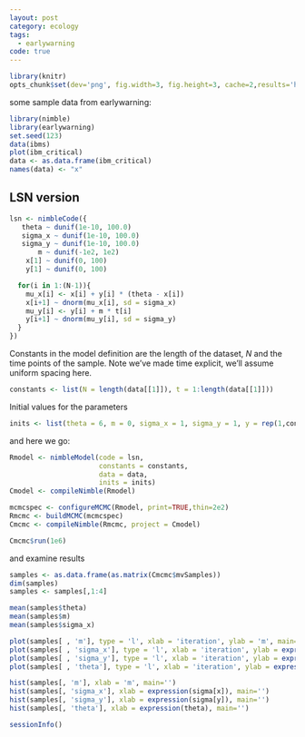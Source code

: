 ```yaml
---
layout: post
category: ecology
tags:
  - earlywarning
code: true
---
```



```r
library(knitr)
opts_chunk$set(dev='png', fig.width=3, fig.height=3, cache=2,results='hide')
```


some sample data from earlywarning:

```r
library(nimble)
library(earlywarning)
set.seed(123)
data(ibms)
plot(ibm_critical)
data <- as.data.frame(ibm_critical)
names(data) <- "x"
```



## LSN version ##

```r
lsn <- nimbleCode({
   theta ~ dunif(1e-10, 100.0)
   sigma_x ~ dunif(1e-10, 100.0)
   sigma_y ~ dunif(1e-10, 100.0)
       m ~ dunif(-1e2, 1e2)
    x[1] ~ dunif(0, 100)
    y[1] ~ dunif(0, 100) 

  for(i in 1:(N-1)){
    mu_x[i] <- x[i] + y[i] * (theta - x[i]) 
    x[i+1] ~ dnorm(mu_x[i], sd = sigma_x) 
    mu_y[i] <- y[i] + m * t[i]
    y[i+1] ~ dnorm(mu_y[i], sd = sigma_y) 
  }
})
```

Constants in the model definition are the length of the dataset, $N$ and the time points of the sample. Note we've made time explicit, we'll assume uniform spacing here. 

```r
constants <- list(N = length(data[[1]]), t = 1:length(data[[1]]))
```

Initial values for the parameters

```r
inits <- list(theta = 6, m = 0, sigma_x = 1, sigma_y = 1, y = rep(1,constants$N))
```


and here we go:

```r
Rmodel <- nimbleModel(code = lsn, 
                      constants = constants, 
                      data = data, 
                      inits = inits)
Cmodel <- compileNimble(Rmodel)
```



```r
mcmcspec <- configureMCMC(Rmodel, print=TRUE,thin=2e2)
Rmcmc <- buildMCMC(mcmcspec)
Cmcmc <- compileNimble(Rmcmc, project = Cmodel)
```


```r
Cmcmc$run(1e6)
```


and examine results

```r
samples <- as.data.frame(as.matrix(Cmcmc$mvSamples))
dim(samples)
samples <- samples[,1:4]
```


```r
mean(samples$theta)
mean(samples$m)
mean(samples$sigma_x)
```




```r
plot(samples[ , 'm'], type = 'l', xlab = 'iteration', ylab = 'm', main='')
plot(samples[ , 'sigma_x'], type = 'l', xlab = 'iteration', ylab = expression(sigma[x]), main='')
plot(samples[ , 'sigma_y'], type = 'l', xlab = 'iteration', ylab = expression(sigma[y]), main='')
plot(samples[ , 'theta'], type = 'l', xlab = 'iteration', ylab = expression(theta), main='')
```

```r
hist(samples[, 'm'], xlab = 'm', main='')
hist(samples[, 'sigma_x'], xlab = expression(sigma[x]), main='')
hist(samples[, 'sigma_y'], xlab = expression(sigma[y]), main='')
hist(samples[, 'theta'], xlab = expression(theta), main='')
```



```r
sessionInfo()
```
